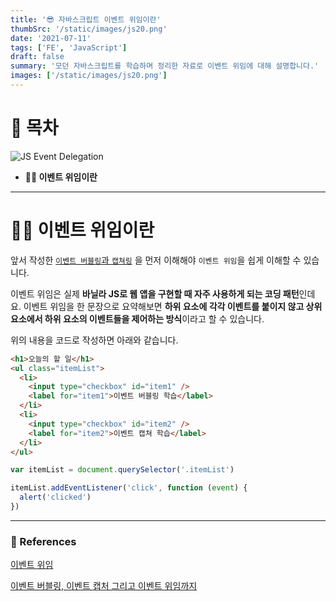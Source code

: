 ```yaml
---
title: '😎 자바스크립트 이벤트 위임이란'
thumbSrc: '/static/images/js20.png'
date: '2021-07-11'
tags: ['FE', 'JavaScript']
draft: false
summary: '모던 자바스크립트를 학습하며 정리한 자료로 이벤트 위임에 대해 설명합니다.'
images: ['/static/images/js20.png']
---
```


# 📌 목차

![JS Event Delegation](/static/images/js20.png)

- **💁🏻 이벤트 위임이란**

---

# 💁🏻 이벤트 위임이란

앞서 작성한 [`이벤트 버블링`과 `캡쳐링`](https://www.golee.tech/blog/js-event-bubbling-capturing) 을 먼저 이해해야 `이벤트 위임`을 쉽게 이해할 수 있습니다.

이벤트 위임은 실제 **바닐라 JS로 웹 앱을 구현할 때 자주 사용하게 되는 코딩 패턴**인데요. 이벤트 위임을 한 문장으로 요약해보면 **하위 요소에 각각 이벤트를 붙이지 않고 상위 요소에서 하위 요소의 이벤트들을 제어하는 방식**이라고 할 수 있습니다.

위의 내용을 코드로 작성하면 아래와 같습니다.

```html
<h1>오늘의 할 일</h1>
<ul class="itemList">
  <li>
    <input type="checkbox" id="item1" />
    <label for="item1">이벤트 버블링 학습</label>
  </li>
  <li>
    <input type="checkbox" id="item2" />
    <label for="item2">이벤트 캡쳐 학습</label>
  </li>
</ul>
```

```javascript
var itemList = document.querySelector('.itemList')

itemList.addEventListener('click', function (event) {
  alert('clicked')
})
```

---

### 🔗 References

[이벤트 위임](https://ko.javascript.info/event-delegation)

[이벤트 버블링, 이벤트 캡처 그리고 이벤트 위임까지](https://joshua1988.github.io/web-development/javascript/event-propagation-delegation/#%EC%9D%B4%EB%B2%A4%ED%8A%B8-%EB%B2%84%EB%B8%94%EB%A7%81---event-bubbling)
